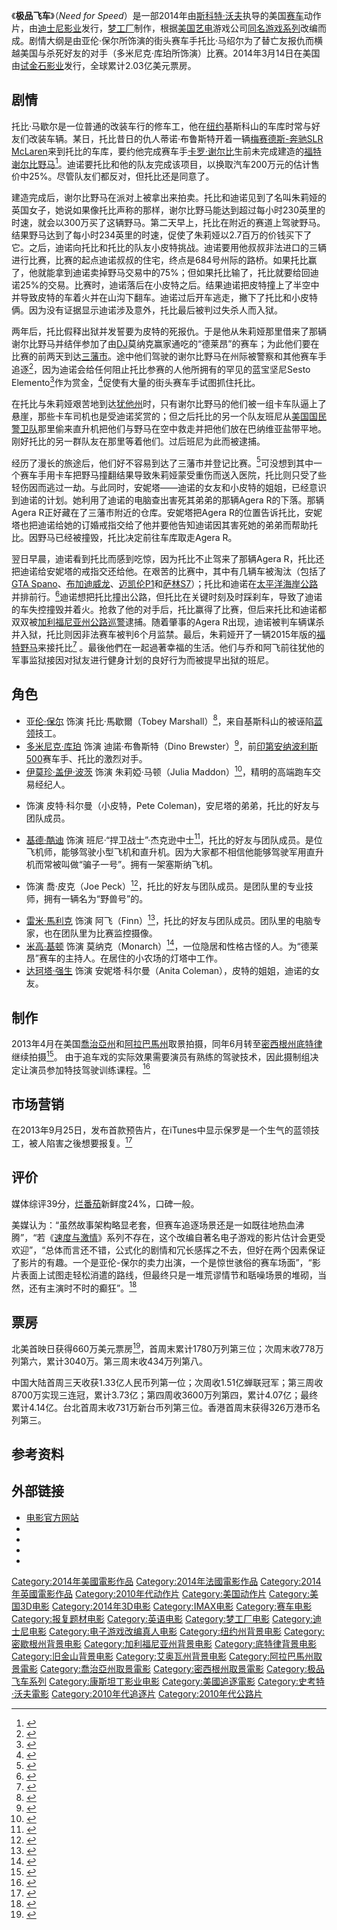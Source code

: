 {{Otheruses|subject=纪念经典竞速游戏[[极品飞车系列|极品飞车系列]]20周年的电影|other=该游戏系列|极品飞车系列}}
{{noteTA
|G1=Games
|G2=Movie
|T=zh-cn:极品飞车 (电影); zh-hk:極速激戰 (電影); zh-tw:極速快感 (電影);
|1=zh-cn:极品飞车; zh-hk:極速激戰; zh-tw:極速快感;
|2=zh-hans:迈克尔; zh-tw:麥可; zh-hk:米高;
}}
{{Infobox film
| name            = 极品飞车
| original_name   = Need for Speed
| image           = Need For Speed poster.jpg
| image_size      = 220px
| caption         = 中国海报
| director        = [[斯科特·沃夫|斯科特·沃夫]]
| producer        = {{link-en|John Gatins|John Gatins}}<br>Patrick O'Brien<br>Mark Sourian<br>Mark Sourian
| writer          = John Gatins<br>{{link-en|George Nolfi|George Nolfi}}
| screenplay      = George Gatins（与John Gatins为两兄弟）
| story           = George Gatins<br />John Gatins
| based on        = {{Based on|[[极品飞车|极品飞车]]|[[藝電|藝電]]}}
| starring        = [[亚伦·保尔|亚伦·保尔]]<br />[[多米尼克·库珀|多米尼克·库珀]]<br />[[基德·酷迪|基德·酷迪]]<br />[[伊莫珍·盖伊·波茨|伊莫珍·盖伊·波茨]]<br />{{link-en|雷蒙·罗德里格兹|Ramón Rodríguez}}<br />[[米高·基顿|米高·基顿]]<!--PER BILLING BLOCK.-->
| music           = {{link-en|Nathan Furst|Nathan Furst}}
| cinematography  = {{link-en|Shane Hurlbut|Shane Hurlbut}}
| editing         = {{link-en|Paul Rubell|Paul Rubell}}<br>Scott Waugh
| studio          = [[试金石影业|试金石影业]]<br>[[梦工厂|梦工厂]]<br>{{link-en|Reliance Entertainment|Reliance Entertainment}}<br>[[美国艺电|美国艺电]]<br>Bandito兄弟
| distributor     =  [[華特迪士尼電影工作室|華特迪士尼電影工作室]]
| released        = {{Film date|2014|3|13|香港|2014|03|14|美国、中国大陆、台湾|2014|04|16|韩国}}<!--Theatrical runtime: 130:28--><ref name="#1">{{cite web|title=''Need for Speed'' (12A)|url=http://www.bbfc.co.uk/releases/need-speed-film|work=[[Entertainment_One|Entertainment One]]|publisher=[[British_Board_of_Film_Classification|British Board of Film Classification]]|date=February 11, 2014|accessdate=February 27, 2014|archive-date=2015-09-24|archive-url=https://web.archive.org/web/20150924090023/http://www.bbfc.co.uk/releases/need-speed-film|dead-url=no}}</ref>
| runtime         = 130 分钟<!--Theatrical runtime: 130:28--><ref name="#1"/>
| country         = 美国<br>法国<br>英国<br>菲律宾
| language        = 英语
| budget          = $6600万美元<ref>{{cite news|last=McClintock|first=Pamela|title=DreamWorks' Stacey Snider Reveals How Studio Slimmed Down to Stay Alive|url=http://www.hollywoodreporter.com/news/dreamworks-stacey-snider-reveals-how-648350|accessdate=9 December 2013|newspaper=The Hollywood Reporter|date=17 October 2013|archive-date=2015-09-24|archive-url=https://web.archive.org/web/20150924181015/http://www.hollywoodreporter.com/news/dreamworks-stacey-snider-reveals-how-648350|dead-url=no}}</ref>
| gross           = $2.033亿美元<ref name=mojo>{{cite web|url=http://www.boxofficemojo.com/movies/?id=needforspeed.htm|title=Need for Speed (2014)|publisher=[[Box_Office_Mojo|Box Office Mojo]]|accessdate=May 7, 2014|archive-date=2017-03-05|archive-url=https://web.archive.org/web/20170305034314/http://www.boxofficemojo.com/movies/?id=needforspeed.htm|dead-url=no}}</ref>
| cn_name         = 极品飞车
| hk_name         = 極速激戰
| tw_name         = 極速快感
}}
《'''极品飞车'''》（''Need for Speed''）是一部2014年由[[斯科特·沃夫|斯科特·沃夫]]执导的美国[[赛车|赛车]]动作片，由[[迪士尼影业|迪士尼影业]]发行，[[梦工厂|梦工厂]]制作，根据[[美国艺电|美国艺电]]游戏公司[[极品飞车|同名游戏系列]]改编而成。剧情大纲是由亚伦·保尔所饰演的街头赛车手托比·马绍尔为了替亡友报仇而横越美国与杀死好友的对手（多米尼克·库珀所饰演）比赛。2014年3月14日在美国由[[试金石影业|试金石影业]]发行，全球累计2.03亿美元票房。

==剧情==
托比·马歇尔是一位普通的改装车行的修车工，他在[[纽约|纽约]]基斯科山的车库时常与好友们改装车辆。某日，托比昔日的仇人蒂诺·布鲁斯特开着一辆[[梅赛德斯-奔驰SLR_McLaren|梅赛德斯-奔驰SLR McLaren]]来到托比的车库，要约他完成赛车手[[卡洛·謝爾比|卡罗·谢尔比]]生前未完成建造的[[谢尔比野马|福特谢尔比野马]]<ref>{{Cite web |url=http://www.needforspeed.com/cars/rivals/ford-mustang-gt?sort=latest%2F |title=Ford Mustang GT |access-date=2021-12-30 |archive-date=2014-05-04 |archive-url=https://web.archive.org/web/20140504121649/http://www.needforspeed.com/cars/rivals/ford-mustang-gt?sort=latest%2F |dead-url=no }}</ref>。迪诺要托比和他的队友完成该项目，以换取汽车200万元的估计售价中25%。尽管队友们都反对，但托比还是同意了。

建造完成后，谢尔比野马在派对上被拿出来拍卖。托比和迪诺见到了名叫朱莉娅的英国女子，她说如果像托比声称的那样，谢尔比野马能达到超过每小时230英里的时速，就会以300万买了这辆野马。第二天早上，托比在附近的赛道上驾驶野马。结果野马达到了每小时234英里的时速，促使了朱莉娅以2.7百万的价钱买下了它。之后，迪诺向托比和托比的队友小皮特挑战。迪诺要用他叔叔非法进口的三辆{{link-en|科尼賽克Agera|Koenigsegg Agera}}进行比赛，比赛的起点迪诺叔叔的住宅，终点是684号州际的路桥。如果托比赢了，他就能拿到迪诺卖掉野马交易中的75%；但如果托比输了，托比就要给回迪诺25%的交易。比赛时，迪诺落后在小皮特之后。结果迪诺把皮特撞上了半空中并导致皮特的车着火并在山沟下翻车。迪诺过后开车逃走，撇下了托比和小皮特俩。因为没有证据显示迪诺涉及意外，托比最后被判过失杀人而入狱。

两年后，托比假释出狱并发誓要为皮特的死报仇。于是他从朱莉娅那里借来了那辆谢尔比野马并结伴参加了由[[DJ|DJ]]莫纳克赢家通吃的“德莱昂”的赛车；为此他们要在比赛的前两天到达[[三藩市|三藩市]]。途中他们驾驶的谢尔比野马在州际被警察和其他赛车手追逐<ref>{{Cite web |url=http://www.needforspeed.com/media/screenshot/pursuit-tech?game=3467%2F |title=Pursuit Tech |access-date=2021-12-30 |archive-date=2014-05-04 |archive-url=https://web.archive.org/web/20140504141556/http://www.needforspeed.com/media/screenshot/pursuit-tech?game=3467%2F |dead-url=no }}</ref>，因为迪诺会给任何阻止托比参赛的人他所拥有的罕见的蓝宝坚尼Sesto Elemento<ref>{{Cite web |url=https://en.wikipedia.org/wiki/Lamborghini_Sesto_Elemento |title=存档副本 |access-date=2016-04-23 |archive-date=2020-11-14 |archive-url=https://web.archive.org/web/20201114002844/http://en.wikipedia.org/wiki/Lamborghini_Sesto_Elemento |dead-url=no }}</ref>作为赏金，<ref>{{Cite web |url=http://www.needforspeed.com/cars/rivals/lamborghini-sesto-elemento-concept-2010?sort=latest%2F |title=Lamborghini Sesto Elemento Concept 2010 |access-date=2021-12-30 |archive-date=2014-05-04 |archive-url=https://web.archive.org/web/20140504121419/http://www.needforspeed.com/cars/rivals/lamborghini-sesto-elemento-concept-2010?sort=latest%2F |dead-url=no }}</ref>促使有大量的街头赛车手试图抓住托比。

在托比与朱莉娅艰苦地到达[[犹他州|犹他州]]时，只有谢尔比野马的他们被一组卡车队逼上了悬崖，那些卡车司机也是受迪诺奖赏的；但之后托比的另一个队友班尼从[[美国国民警卫队|美国国民警卫队]]那里偷来直升机把他们与野马在空中救走并把他们放在巴纳维亚盐带平地。刚好托比的另一群队友在那里等着他们。过后班尼为此而被逮捕。

经历了漫长的旅途后，他们好不容易到达了三藩市并登记比赛。<ref>{{Cite web |url=http://www.needforspeed.com/the-run/ |title=FROM SAN FRANCISCO TO NEW YORK |access-date=2015-09-17 |archive-date=2017-05-31 |archive-url=https://web.archive.org/web/20170531205508/https://www.needforspeed.com/the-run |dead-url=no }}</ref>可没想到其中一个赛车手用卡车把野马撞翻结果导致朱莉娅蒙受重伤而送入医院，托比则只受了些轻伤因而逃过一劫。与此同时，安妮塔——迪诺的女友和小皮特的姐姐，已经意识到迪诺的计划。她利用了迪诺的电脑查出害死其弟弟的那辆Agera R的下落。那辆Agera R正好藏在了三藩市附近的仓库。安妮塔把Agera R的位置告诉托比，安妮塔也把迪诺给她的订婚戒指交给了他并要他告知迪诺因其害死她的弟弟而帮助托比。因野马已经被撞毁，托比决定前往车库取走Agera R。

翌日早晨，迪诺看到托比而感到吃惊，因为托比不止驾来了那辆Agera R，托比还把迪诺给安妮塔的戒指交还给他。在艰苦的比赛中，其中有几辆车被淘汰（包括了[[GTA_Spano|GTA Spano]]、[[布加迪威龙|布加迪威龙]]、[[迈凯伦P1|迈凯伦P1]]和[[萨林S7|萨林S7]]）；托比和迪诺在[[太平洋海岸公路|太平洋海岸公路]]并排前行。<ref>{{Cite web |url=http://www.nerdist.com/2014/02/exclusive-need-for-speeds-race-to-de-leon-with-aaron-paul/ |title=Exclusive: Need for Speed’s Race to De Leon with Aaron Paul |access-date=2015-09-17 |archive-url=https://web.archive.org/web/20140710182222/http://www.nerdist.com/2014/02/exclusive-need-for-speeds-race-to-de-leon-with-aaron-paul/ |archive-date=2014-07-10 |dead-url=yes }}</ref>迪诺想把托比撞出公路，但托比在关键时刻及时踩刹车，导致了迪诺的车失控撞毁并着火。抢救了他的对手后，托比赢得了比赛，但后来托比和迪诺都双双被[[加利福尼亚州公路巡警|加利福尼亚州公路巡警]]逮捕。随着肇事的Agera R出现，迪诺被判车辆谋杀并入狱，托比则因非法赛车被判6个月监禁。最后，朱莉娅开了一辆2015年版的[[福特野马|福特野马]]来接托比<ref>{{Cite web |url=http://www.needforspeed.com/cars/rivals/2015-ford-mustang-gt-0?sort=latest%2F |title=2015 Ford Mustang GT |access-date=2021-12-30 |archive-date=2014-05-04 |archive-url=https://web.archive.org/web/20140504174000/http://www.needforspeed.com/cars/rivals/2015-ford-mustang-gt-0?sort=latest%2F |dead-url=no }}</ref> 。最後他們在一起過著幸福的生活。他们与乔和阿飞前往犹他的军事监狱接因对狱友进行健身计划的良好行为而被提早出狱的班尼。

==角色==
*[[亚伦·保尔|亚伦·保尔]] 饰演 托比·馬歇爾（Tobey Marshall）<ref>{{cite web |url=http://screenrant.com/need-for-speed-breaking-bad-aaron-paul/ |title=Breaking Bad’s Aaron Paul to Star in ‘Need for Speed’ Movie |publisher=Screenrant.com |date=2012-10-15 |accessdate=2013-05-20 |archive-date=2013-06-15 |archive-url=https://archive.is/20130615100135/http://screenrant.com/need-for-speed-breaking-bad-aaron-paul/ |dead-url=no }}</ref>，来自基斯科山的被诬陷[[蓝领|蓝领]]技工。
*[[多米尼克·库珀|多米尼克·库珀]] 饰演 迪諾·布魯斯特（Dino Brewster）<ref>{{cite web |url=http://screenrant.com/dominic-cooper-need-speed-movie/ |title=Dominic Cooper Joining Aaron Paul in ‘Need for Speed’ Movie |publisher=Screenrant.com |date= |accessdate=2013-05-20 |archive-date=2019-12-07 |archive-url=https://web.archive.org/web/20191207192509/https://screenrant.com/dominic-cooper-need-speed-movie/ |dead-url=no }}</ref>，前[[印第安纳波利斯500|印第安纳波利斯500]]赛车手、托比的激烈对手。
*[[伊莫珍·盖伊·波茨|伊莫珍·盖伊·波茨]] 饰演 朱莉婭·马顿（Julia Maddon）<ref>{{cite web |author=7 MOS |url=http://www.hollywoodreporter.com/heat-vision/imogen-poots-star-dreamworks-need-384865 |title=Imogen Poots to Star in DreamWorks' 'Need for Speed' |publisher=Hollywoodreporter.com |date=2012-10-31 |accessdate=2013-05-20 |archive-date=2013-01-25 |archive-url=https://archive.today/20130125171016/http://www.hollywoodreporter.com/heat-vision/imogen-poots-star-dreamworks-need-384865 |dead-url=no }}</ref>，精明的高端跑车交易经纪人。
*{{link-en|哈里森·吉尔伯特森|Harrison Gilbertson}} 饰演 皮特·科尔曼（小皮特，Pete Coleman)，安尼塔的弟弟，托比的好友与团队成员。
*[[基德·酷迪|基德·酷迪]] 饰演 班尼·“捍卫战士”·杰克逊中士<ref>{{cite web |author=4 MOS |url=http://www.hollywoodreporter.com/heat-vision/kid-cudi-joining-aaron-paul-412476 |title=Kid Cudi Joining Aaron Paul in 'Need for Speed' |publisher=Hollywoodreporter.com |date=2013-01-14 |accessdate=2013-05-20 |archive-date=2013-06-15 |archive-url=https://archive.today/20130615100128/http://www.hollywoodreporter.com/heat-vision/kid-cudi-joining-aaron-paul-412476 |dead-url=no }}</ref>，托比的好友与团队成员。是位飞机师，能够驾驶小型飞机和直升机。因为大家都不相信他能够驾驶军用直升机而常被叫做“骗子一号”。拥有一架塞斯纳飞机。
*{{link-en|雷蒙·罗德里格兹|Ramón Rodríguez}} 饰演  喬·皮克（Joe Peck）<ref>{{cite web |url=http://www.comingsoon.net/news/movienews.php?id=109394 |title=The Need for Speed Trailer is Here! |publisher=Comingsoon.net |date=2013-09-25 |accessdate=2013-09-25 |archive-date=2013-10-29 |archive-url=https://web.archive.org/web/20131029185607/http://www.comingsoon.net/news/movienews.php?id=109394 |dead-url=no }}</ref>，托比的好友与团队成员。是团队里的专业技师，拥有一辆名为“野兽号”的{{link-en|2011年版福特F-450|Ford Super Duty}}。
*[[雷米·馬利克|雷米·馬利克]] 饰演 阿飞（Finn）<ref>{{cite web |author=January 16, 2013 5:32AM PST |url=http://www.gamespot.com/news/kid-cudi-joins-need-for-speed-movie-6402470 |title=Kid Cudi joins Need for Speed movie |publisher=GameSpot.com |date=2012-10-30 |accessdate=2013-05-20 |archive-date=2013-10-02 |archive-url=https://web.archive.org/web/20131002092235/http://www.gamespot.com/news/kid-cudi-joins-need-for-speed-movie-6402470 |dead-url=no }}</ref>，托比的好友与团队成员。团队里的电脑专家，也在团队里为比赛监控摄像。
*[[米高·基顿|米高·基顿]] 饰演 莫纳克（Monarch）<ref>{{cite web |url=http://screenrant.com/michael-keaton-need-speed-movie-cast/ |title=Michael Keaton Joins ‘Need for Speed’ Video Game Adaptation |publisher=Screenrant.com |date= |accessdate=2013-05-20 |archive-date=2019-12-07 |archive-url=https://web.archive.org/web/20191207184509/https://screenrant.com/michael-keaton-need-speed-movie-cast/ |dead-url=no }}</ref>，一位隐居和性格古怪的人。为“德莱昂”赛车的主持人。在居住的小农场的灯塔中工作。
*[[达珂塔·强生|达珂塔·强生]] 饰演 安妮塔·科尔曼（Anita Coleman），皮特的姐姐，迪诺的女友。

==制作==
2013年4月在美国[[喬治亞州|喬治亞州]]和[[阿拉巴馬州|阿拉巴馬州]]取景拍摄，同年6月转至[[密西根州|密西根州]][[底特律|底特律]]继续拍摄<ref>{{cite web |url=http://www.onlocationvacations.com/2013/04/24/wednesday-apr-24-filming-locations-in-nyc-l-a-atlanta-more-including-the-newsroom-spider-man-2-castle-anchorman-2/ |title=Wednesday, Apr. 24: Filming Locations in NYC, L.A., Atlanta, Detroit & more including The Newsroom, Spider-Man 2, Castle, & Anchorman 2 |publisher=Onlocationvacations.com |date=2013-04-24 |accessdate=2013-05-20 |archive-date=2017-06-03 |archive-url=https://web.archive.org/web/20170603151017/http://www.onlocationvacations.com/2013/04/24/wednesday-apr-24-filming-locations-in-nyc-l-a-atlanta-more-including-the-newsroom-spider-man-2-castle-anchorman-2/ |dead-url=no }}</ref>。
由于追车戏的实际效果需要演员有熟练的驾驶技术，因此摄制组决定让演员参加特技驾驶训练课程。<ref name=NYT1>{{cite news|last=Ito|first=Robert|title=Hitting High Velocity Without the Meth|url=http://www.nytimes.com/2014/03/09/movies/aaron-paul-grabs-the-wheel-in-need-for-speed.html?_r=0|accessdate=7 March 2014|newspaper=The New York Times|date=5 March 2014|archive-date=2020-07-12|archive-url=https://web.archive.org/web/20200712095315/https://www.nytimes.com/2014/03/09/movies/aaron-paul-grabs-the-wheel-in-need-for-speed.html?_r=0|dead-url=no}}</ref>

==市场营销==
在2013年9月25日，发布首款预告片，在iTunes中显示保罗是一个生气的蓝领技工，被人陷害之後想要报复。<ref>{{cite news|last=Ford|first=Rebecca|url=http://www.hollywoodreporter.com/heat-vision/need-speed-trailer-aaron-paul-636484|title=First 'Need for Speed' Trailer: Aaron Paul Is Out for Revenge|work=TheHollywoodReporter|date=25 September 2013|accessdate=27 September 2013|archive-date=2021-01-19|archive-url=https://web.archive.org/web/20210119224419/https://www.hollywoodreporter.com/heat-vision/need-speed-trailer-aaron-paul-636484|dead-url=no}}</ref>

== 评价 ==
媒体综评39分，[[烂番茄|烂番茄]]新鲜度24%，口碑一般。

美媒认为：“虽然故事架构略显老套，但赛车追逐场景还是一如既往地热血沸腾”，“若《[[速度与激情|速度与激情]]》系列不存在，这个改编自著名电子游戏的影片估计会更受欢迎”，“总体而言还不错，公式化的剧情和冗长感挥之不去，但好在两个因素保证了影片的有趣。一个是亚伦-保尔的卖力出演，一个是惊世骇俗的赛车场面”，“影片表面上试图走轻松消遣的路线，但最终只是一堆荒谬情节和聒噪场景的堆砌，当然，还有主演时不时的癫狂”。<ref>{{Cite web |url=http://ent.sina.com.cn/m/f/hlw/2014-03-17/ba4112763.shtml |title=新片《极品飞车》《美眉校探》《宿敌》 |access-date=2014-03-17 |archive-date=2019-09-13 |archive-url=https://web.archive.org/web/20190913043356/http://ent.sina.com.cn/m/f/hlw/2014-03-17/ba4112763.shtml |dead-url=no }}</ref>

== 票房 ==
北美首映日获得660万美元票房<ref>{{cite news|last=McClintock|first=Pamela|title=Box Office: 'Need for Speed' Wins Friday, But Braces for Weekend Loss to 'Peabody'|url=http://www.hollywoodreporter.com/news/box-office-need-speed-wins-688848|accessdate=16 March 2014|newspaper=The Hollywood Reporter|date=15 March 2014|archive-date=2020-09-28|archive-url=https://web.archive.org/web/20200928163838/https://www.hollywoodreporter.com/news/box-office-need-speed-wins-688848|dead-url=no}}</ref>，首周末累计1780万列第三位；次周末收778万列第六，累计3040万。第三周末收434万列第八。

中国大陆首周三天收获1.33亿人民币列第一位；次周收1.51亿蝉联冠军；第三周收8700万实现三连冠，累计3.73亿；第四周收3600万列第四，累计4.07亿；最终累计4.14亿。台北首周末收731万新台币列第三位。香港首周末获得326万港币名列第三。

{{start box}}
{{succession prize box|《[[机械战警_(2014年电影)|机械战警]]》|《[[美國隊長2：酷寒戰士|美國隊長2：酷寒戰士]]》|{{flagicon|CHN}}[[2014年中国内地一周票房冠军|2014年中国内地一周票房冠军]]|第11-13周<small>（3月10日—3月30日）</small>}}
{{end box}}

==参考资料==
{{Reflist}}

==外部链接==
*[https://web.archive.org/web/20140208062906/http://www.theneedforspeedmovie.com/ 电影官方网站]
* {{IMDb title|2369135|Need for Speed}}
* {{Mtime|183093|极品飞车}}
* {{Rotten-tomatoes|need_for_speed|Need for Speed}}
* {{Douban|title=极品飞车}}

{{极品飞车系列}}
{{Scott Waugh}}
{{DEFAULTSORT:Need for Speed}}
[[Category:2014年美國電影作品|Category:2014年美國電影作品]]
[[Category:2014年法國電影作品|Category:2014年法國電影作品]]
[[Category:2014年英國電影作品|Category:2014年英國電影作品]]
[[Category:2010年代动作片|Category:2010年代动作片]]
[[Category:美国动作片|Category:美国动作片]]
[[Category:美国3D电影|Category:美国3D电影]]
[[Category:2014年3D电影|Category:2014年3D电影]]
[[Category:IMAX电影|Category:IMAX电影]]
[[Category:赛车电影|Category:赛车电影]]
[[Category:报复题材电影|Category:报复题材电影]]
[[Category:英语电影|Category:英语电影]]
[[Category:梦工厂电影|Category:梦工厂电影]]
[[Category:迪士尼电影|Category:迪士尼电影]]
[[Category:电子游戏改编真人电影|Category:电子游戏改编真人电影]]
[[Category:纽约州背景电影|Category:纽约州背景电影]]
[[Category:密歇根州背景电影|Category:密歇根州背景电影]]
[[Category:加利福尼亚州背景电影|Category:加利福尼亚州背景电影]]
[[Category:底特律背景电影|Category:底特律背景电影]]
[[Category:旧金山背景电影|Category:旧金山背景电影]]
[[Category:艾奥瓦州背景电影|Category:艾奥瓦州背景电影]]
[[Category:阿拉巴馬州取景電影|Category:阿拉巴馬州取景電影]]
[[Category:喬治亞州取景電影|Category:喬治亞州取景電影]]
[[Category:密西根州取景電影|Category:密西根州取景電影]]
[[Category:极品飞车系列|Category:极品飞车系列]]
[[Category:康斯坦丁影业电影|Category:康斯坦丁影业电影]]
[[Category:美國追逐電影|Category:美國追逐電影]]
[[Category:史考特·沃夫電影|Category:史考特·沃夫電影]]
[[Category:2010年代追逐片|Category:2010年代追逐片]]
[[Category:2010年代公路片|Category:2010年代公路片]]